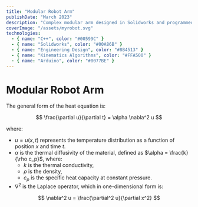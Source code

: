 ```yaml
---
title: "Modular Robot Arm"
publishDate: "March 2023"
description: "Complex modular arm designed in Solidworks and programmed in C++."
coverImage: "/assets/myrobot.svg"
technologies:
  - { name: "C++", color: "#00599C" }
  - { name: "Solidworks", color: "#00A86B" }
  - { name: "Engineering Design", color: "#8B4513" }
  - { name: "Kinematics Algorithms", color: "#FFA500" }
  - { name: "Arduino", color: "#0077BE" }
---
```


# Modular Robot Arm

<RobotScene />

The general form of the heat equation is:

$$
\frac{\partial u}{\partial t} = \alpha \nabla^2 u
$$

where:

- $u = u(x,t)$ represents the temperature distribution as a function of position $x$ and time $t$.
- $\alpha$ is the thermal diffusivity of the material, defined as $\alpha = \frac{k}{\rho c_p}$, where:
  - $k$ is the thermal conductivity,
  - $\rho$ is the density,
  - $c_p$ is the specific heat capacity at constant pressure.
- $\nabla^2$ is the Laplace operator, which in one-dimensional form is:

$$
\nabla^2 u = \frac{\partial^2 u}{\partial x^2}
$$
